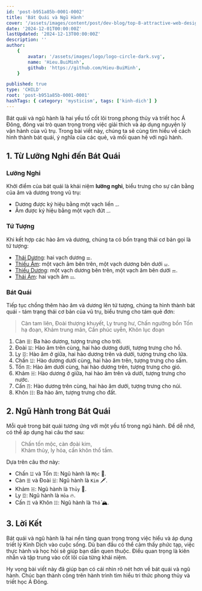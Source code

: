 ```yaml
---
id: 'post-b951a85b-0001-0002'
title: 'Bát Quái và Ngũ Hành'
cover: '/assets/images/content/post/dev-blog/top-8-attractive-web-design-websites/cover.png'
date: '2024-12-01T00:00:00Z'
lastUpdated: '2024-12-13T00:00:00Z'
description: ''
author:
    {
        avatar: '/assets/images/logo/logo-circle-dark.svg',
        name: 'Hieu.BuiMinh',
        github: 'https://github.com/Hieu-BuiMinh',
    }

published: true
type: 'CHILD'
root: 'post-b951a85b-0001-0001'
hashTags: { category: 'mysticism', tags: ['kinh-dich'] }
---
```


Bát quái và ngũ hành là hai yếu tố cốt lõi trong phong thủy và triết học Á Đông, đóng vai trò quan trọng trong việc giải thích và áp dụng nguyên lý vận hành của vũ trụ. Trong bài viết này, chúng ta sẽ cùng tìm hiểu về cách hình thành bát quái, ý nghĩa của các quẻ, và mối quan hệ với ngũ hành.

## 1. Từ Lưỡng Nghi đến Bát Quái

### Lưỡng Nghi

Khởi điểm của bát quái là khái niệm **lưỡng nghi**, biểu trưng cho sự cân bằng của âm và dương trong vũ trụ:

-   Dương được ký hiệu bằng một vạch liền `⚊`.
-   Âm được ký hiệu bằng một vạch đứt `⚋`.

### Tứ Tượng

Khi kết hợp các hào âm và dương, chúng ta có bốn trạng thái cơ bản gọi là tứ tượng:

-   <u>Thái Dương</u>: hai vạch dương `⚌`.
-   <u>Thiếu Âm</u>: một vạch âm bên trên, một vạch dương bên dưới `⚍`.
-   <u>Thiếu Dương</u>: một vạch dương bên trên, một vạch âm bên dưới `⚎`.
-   <u>Thái Âm</u>: hai vạch âm `⚏`.

### Bát Quái

Tiếp tục chồng thêm hào âm và dương lên tứ tượng, chúng ta hình thành bát quái - tám trạng thái cơ bản của vũ trụ, biểu trưng cho tám quẻ đơn:

<div className="mt-5 flex justify-center gap-3 flex-wrap">
	<Bagua index={1} showLabel />
	<Bagua index={2} showLabel />
	<Bagua index={3} showLabel />
	<Bagua index={4} showLabel />
	<Bagua index={5} showLabel />
	<Bagua index={6} showLabel />
	<Bagua index={7} showLabel />
	<Bagua index={8} showLabel />
</div>

<div className="text-center">

> Càn tam liên, Đoài thượng khuyết, Ly trung hư, Chấn ngưỡng bồn
> Tốn hạ đoạn, Khảm trung mãn, Cấn phúc uyễn, Khôn lục đoạn

</div>

1. Càn `☰`: Ba hào dương, tượng trưng cho trời.
2. Đoài `☱`: Hào âm trên cùng, hai hào dương dưới, tượng trưng cho hồ.
3. Ly `☲`: Hào âm ở giữa, hai hào dương trên và dưới, tượng trưng cho lửa.
4. Chấn `☳`: Hào dương dưới cùng, hai hào âm trên, tượng trưng cho sấm.
5. Tốn `☴`: Hào âm dưới cùng, hai hào dương trên, tượng trưng cho gió.
6. Khảm `☵`: Hào dương ở giữa, hai hào âm trên và dưới, tượng trưng cho nước.
7. Cấn `☶`: Hào dương trên cùng, hai hào âm dưới, tượng trưng cho núi.
8. Khôn `☷`: Ba hào âm, tượng trưng cho đất.

## 2. Ngũ Hành trong Bát Quái

Mỗi quẻ trong bát quái tương ứng với một yếu tố trong ngũ hành. Để dễ nhớ, có thể áp dụng hai câu thơ sau:

<div className="text-center">

> Chấn tốn mộc, càn đoài kim,  
> Khảm thủy, ly hỏa, cấn khôn thổ tầm.

</div>

Dựa trên câu thơ này:

-   Chấn `☳` và Tốn `☴`: Ngũ hành là `Mộc` 🌳.
-   Càn `☰` và Đoài `☱`: Ngũ hành là `Kim` 🗡️.
-   Khảm `☵`: Ngũ hành là `Thủy` 🌊.
-   Ly `☲`: Ngũ hành là `Hỏa` 🔥.
-   Cấn `☶` và Khôn `☷`: Ngũ hành là `Thổ` 🏔️.

## 3. Lời Kết

Bát quái và ngũ hành là hai nền tảng quan trọng trong việc hiểu và áp dụng triết lý Kinh Dịch vào cuộc sống. Dù ban đầu có thể cảm thấy phức tạp, việc thực hành và học hỏi sẽ giúp bạn dần quen thuộc. Điều quan trọng là kiên nhẫn và tập trung vào cốt lõi của từng khái niệm.

Hy vọng bài viết này đã giúp bạn có cái nhìn rõ nét hơn về bát quái và ngũ hành. Chúc bạn thành công trên hành trình tìm hiểu tri thức phong thủy và triết học Á Đông.
